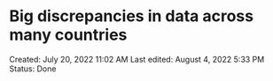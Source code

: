 # Big discrepancies in data across many countries

Created: July 20, 2022 11:02 AM
Last edited: August 4, 2022 5:33 PM
Status: Done